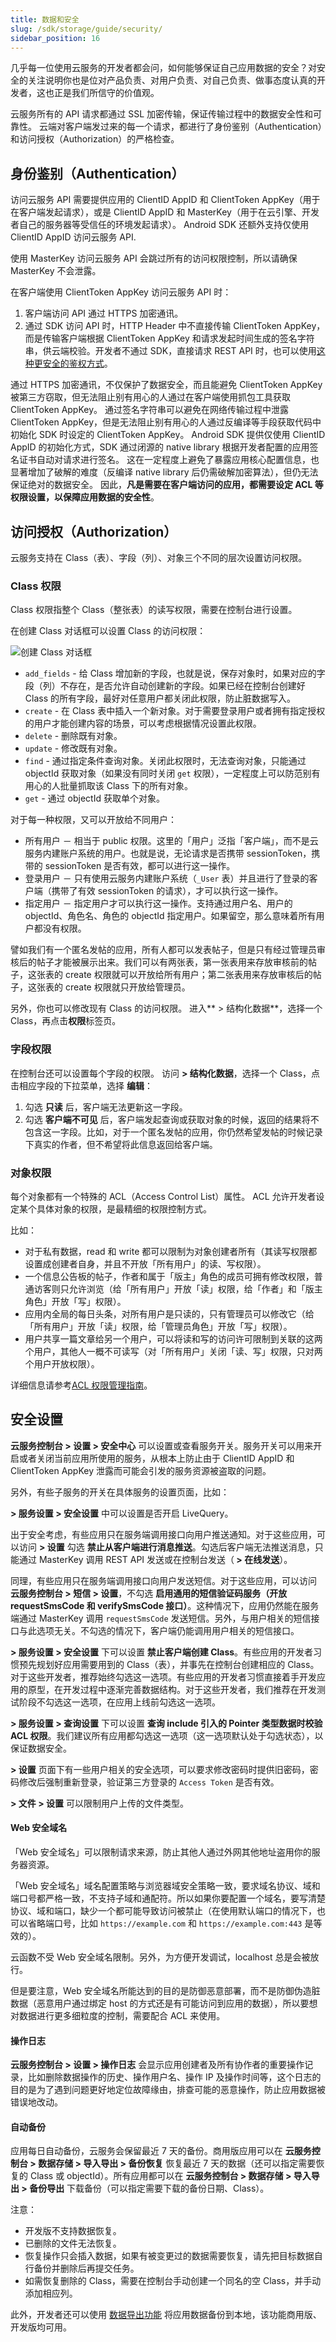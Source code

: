 ```yaml
---
title: 数据和安全
slug: /sdk/storage/guide/security/
sidebar_position: 16
---
```



几乎每一位使用云服务的开发者都会问，如何能够保证自己应用数据的安全？对安全的关注说明你也是位对产品负责、对用户负责、对自己负责、做事态度认真的开发者，这也正是我们所信守的价值观。

云服务所有的 API 请求都通过 SSL 加密传输，保证传输过程中的数据安全性和可靠性。
云端对客户端发过来的每一个请求，都进行了身份鉴别（Authentication）和访问授权（Authorization）的严格检查。

## 身份鉴别（Authentication）

访问云服务 API 需要提供应用的 <Conditional brand="tds">ClientID</Conditional> <Conditional brand="leancloud">AppID</Conditional> 和 <Conditional brand="tds">ClientToken</Conditional> <Conditional brand="leancloud">AppKey</Conditional>（用于在客户端发起请求），或是 <Conditional brand="tds">ClientID</Conditional> <Conditional brand="leancloud">AppID</Conditional> 和 MasterKey（用于在云引擎、开发者自己的服务器等受信任的环境发起请求）。
Android SDK 还额外支持仅使用 <Conditional brand="tds">ClientID</Conditional> <Conditional brand="leancloud">AppID</Conditional> 访问云服务 API.

使用 MasterKey 访问云服务 API 会跳过所有的访问权限控制，所以请确保 MasterKey 不会泄露。

在客户端使用 <Conditional brand="tds">ClientToken</Conditional> <Conditional brand="leancloud">AppKey</Conditional> 访问云服务 API 时：

1. 客户端访问 API 通过 HTTPS 加密通讯。
2. 通过 SDK 访问 API 时，HTTP Header 中不直接传输 <Conditional brand="tds">ClientToken</Conditional> <Conditional brand="leancloud">AppKey</Conditional>，而是传输客户端根据 <Conditional brand="tds">ClientToken</Conditional> <Conditional brand="leancloud">AppKey</Conditional> 和请求发起时间生成的签名字符串，供云端校验。开发者不通过 SDK，直接请求 REST API 时，也可以使用[这种更安全的鉴权方式](/v3/sdk/storage/guide/rest#更安全的鉴权方式)。

通过 HTTPS 加密通讯，不仅保护了数据安全，而且能避免 <Conditional brand="tds">ClientToken</Conditional> <Conditional brand="leancloud">AppKey</Conditional> 被第三方窃取，但无法阻止别有用心的人通过在客户端使用抓包工具获取 <Conditional brand="tds">ClientToken</Conditional> <Conditional brand="leancloud">AppKey</Conditional>。
通过签名字符串可以避免在网络传输过程中泄露 <Conditional brand="tds">ClientToken</Conditional> <Conditional brand="leancloud">AppKey</Conditional>，但是无法阻止别有用心的人通过反编译等手段获取代码中初始化 SDK 时设定的 <Conditional brand="tds">ClientToken</Conditional> <Conditional brand="leancloud">AppKey</Conditional>。
Android SDK 提供仅使用 <Conditional brand="tds">ClientID</Conditional> <Conditional brand="leancloud">AppID</Conditional> 的初始化方式，SDK 通过闭源的 native library 根据开发者配置的应用签名证书自动对请求进行签名。
这在一定程度上避免了暴露应用核心配置信息，也显著增加了破解的难度（反编译 native library 后仍需破解加密算法），但仍无法保证绝对的数据安全。
因此，**凡是需要在客户端访问的应用，都需要设定 ACL 等权限设置，以保障应用数据的安全性**。

## 访问授权（Authorization）

云服务支持在 Class（表）、字段（列）、对象三个不同的层次设置访问权限。

### Class 权限

Class 权限指整个 Class（整张表）的读写权限，需要在控制台进行设置。

在创建 Class 对话框可以设置 Class 的访问权限：

![创建 Class 对话框](/img/security/class-permissions.png)

- `add_fields` - 给 Class 增加新的字段，也就是说，保存对象时，如果对应的字段（列）不存在，是否允许自动创建新的字段。如果已经在控制台创建好 Class 的所有字段，最好对任意用户都关闭此权限，防止脏数据写入。
- `create` - 在 Class 表中插入一个新对象。对于需要登录用户或者拥有指定授权的用户才能创建内容的场景，可以考虑根据情况设置此权限。
- `delete` - 删除既有对象。
- `update` - 修改既有对象。
- `find` - 通过指定条件查询对象。关闭此权限时，无法查询对象，只能通过 objectId 获取对象（如果没有同时关闭 `get` 权限），一定程度上可以防范别有用心的人批量抓取该 Class 下的所有对象。
- `get` - 通过 objectId 获取单个对象。

对于每一种权限，又可以开放给不同用户：

- 所有用户 － 相当于 public 权限。这里的「用户」泛指「客户端」，而不是云服务内建账户系统的用户。也就是说，无论请求是否携带 sessionToken，携带的 sessionToken 是否有效，都可以进行这一操作。
- 登录用户 － 只有使用云服务内建账户系统（`_User` 表）并且进行了登录的客户端（携带了有效 sessionToken 的请求），才可以执行这一操作。
- 指定用户 － 指定用户才可以执行这一操作。支持通过用户名、用户的 objectId、角色名、角色的 objectId 指定用户。如果留空，那么意味着所有用户都没有权限。

譬如我们有一个匿名发帖的应用，所有人都可以发表帖子，但是只有经过管理员审核后的帖子才能被展示出来。我们可以有两张表，第一张表用来存放审核前的帖子，这张表的 create 权限就可以开放给所有用户；第二张表用来存放审核后的帖子，这张表的 create 权限就只开放给管理员。

另外，你也可以修改现有 Class 的访问权限。
进入**<Path to="storage" /> > 结构化数据**，选择一个 Class，再点击**权限**标签页。

### 字段权限

在控制台还可以设置每个字段的权限。
访问 **<Path to="storage" /> > 结构化数据**，选择一个 Class，点击相应字段的下拉菜单，选择 **编辑**：

1. 勾选 **只读** 后，客户端无法更新这一字段。
2. 勾选 **客户端不可见** 后，客户端发起查询或获取对象的时候，返回的结果将不包含这一字段。比如，对于一个匿名发帖的应用，你仍然希望发帖的时候记录下真实的作者，但不希望将此信息返回给客户端。

### 对象权限

每个对象都有一个特殊的 ACL（Access Control List）属性。
ACL 允许开发者设定某个具体对象的权限，是最精细的权限控制方式。

比如：

- 对于私有数据，read 和 write 都可以限制为对象创建者所有（其读写权限都设置成创建者自身，并且不开放「所有用户」的读、写权限）。
- 一个信息公告板的帖子，作者和属于「版主」角色的成员可拥有修改权限，普通访客则只允许浏览（给「所有用户」开放「读」权限，给「作者」和「版主角色」开放「写」权限）。
- 应用内全局的每日头条，对所有用户是只读的，只有管理员可以修改它（给「所有用户」开放「读」权限，给「管理员角色」开放「写」权限）。
- 用户共享一篇文章给另一个用户，可以将读和写的访问许可限制到关联的这两个用户，其他人一概不可读写（对「所有用户」关闭「读、写」权限，只对两个用户开放权限）。

详细信息请参考[ACL 权限管理指南](/v3/sdk/storage/guide/acl/)。

## 安全设置

<Conditional brand="leancloud">

**云服务控制台 > 设置 > 安全中心** 可以设置或查看服务开关。服务开关可以用来开启或者关闭当前应用所使用的服务，从根本上防止由于 <Conditional brand="tds">ClientID</Conditional> <Conditional brand="leancloud">AppID</Conditional> 和 <Conditional brand="tds">ClientToken</Conditional> <Conditional brand="leancloud">AppKey</Conditional> 泄露而可能会引发的服务资源被盗取的问题。

另外，有些子服务的开关在具体服务的设置页面，比如：

</Conditional>

**<Path to="storage" /> > 服务设置 > 安全设置** 中可以设置是否开启 LiveQuery。

出于安全考虑，有些应用只在服务端调用接口向用户推送通知。对于这些应用，可以访问 **<Path to="push" /> > 设置** 勾选 **禁止从客户端进行消息推送**。勾选后客户端无法推送消息，只能通过 MasterKey 调用 REST API 发送或在控制台发送（**<Path to="push" /> > 在线发送**）。

<Conditional brand="leancloud">

同理，有些应用只在服务端调用接口向用户发送短信。对于这些应用，可以访问 **云服务控制台 > 短信 > 设置**，不勾选 **启用通用的短信验证码服务（开放 requestSmsCode 和 verifySmsCode 接口）**。这种情况下，应用仍然能在服务端通过 MasterKey 调用 `requestSmsCode` 发送短信。另外，与用户相关的短信接口与此选项无关。不勾选的情况下，客户端仍能调用用户相关的短信接口。

</Conditional>

**<Path to="storage" /> > 服务设置 > 安全设置** 下可以设置 **禁止客户端创建 Class**。有些应用的开发者习惯预先规划好应用需要用到的 Class（表），并事先在控制台创建相应的 Class。对于这些开发者，推荐始终勾选这一选项。有些应用的开发者习惯直接着手开发应用的原型，在开发过程中逐渐完善数据结构。对于这些开发者，我们推荐在开发测试阶段不勾选这一选项，在应用上线前勾选这一选项。

**<Path to="storage" /> > 服务设置 > 查询设置** 下可以设置 **查询 include 引入的 Pointer 类型数据时校验 ACL 权限**。我们建议所有应用都勾选这一选项（这一选项默认处于勾选状态），以保证数据安全。

**<Path to="auth" /> > 设置** 页面下有一些用户相关的安全选项，可以要求修改密码时提供旧密码，密码修改后强制重新登录，验证第三方登录的 `Access Token` 是否有效。

**<Path to="storage" /> > 文件 > 设置** 可以限制用户上传的文件类型。

<Conditional brand="leancloud">

#### Web 安全域名

「Web 安全域名」可以限制请求来源，防止其他人通过外网其他地址盗用你的服务器资源。

「Web 安全域名」域名配置策略与浏览器域安全策略一致，要求域名协议、域和端口号都严格一致，不支持子域和通配符。所以如果你要配置一个域名，要写清楚协议、域和端口，缺少一个都可能导致访问被禁止（在使用默认端口的情况下，也可以省略端口号，比如 `https://example.com` 和 `https://example.com:443` 是等效的）。

云函数不受 Web 安全域名限制。另外，为方便开发调试，localhost 总是会被放行。

但是要注意，Web 安全域名所能达到的目的是防御恶意部署，而不是防御伪造脏数据（恶意用户通过绑定 host 的方式还是有可能访问到应用的数据），所以要想对数据进行更多细粒度的控制，需要配合 ACL 来使用。

#### 操作日志

**云服务控制台 > 设置 > 操作日志** 会显示应用创建者及所有协作者的重要操作记录，比如删除数据操作的历史、操作用户名、操作 IP 及操作时间等，这个日志的目的是为了遇到问题更好地定位故障缘由，排查可能的恶意操作，防止应用数据被错误地改动。

#### 自动备份

应用每日自动备份，云服务会保留最近 7 天的备份。商用版应用可以在 **云服务控制台 > 数据存储 > 导入导出 > 备份恢复** 恢复最近 7 天的数据（还可以指定需要恢复的 Class 或 objectId）。所有应用都可以在 **云服务控制台 > 数据存储 > 导入导出 > 备份导出** 下载备份（可以指定需要下载的备份日期、Class）。

注意：

- 开发版不支持数据恢复。
- 已删除的文件无法恢复。
- 恢复操作只会插入数据，如果有被变更过的数据需要恢复，请先把目标数据自行备份并删除后再提交任务。
- 如需恢复删除的 Class，需要在控制台手动创建一个同名的空 Class，并手动添加相应列。

此外，开发者还可以使用 [数据导出功能](/v3/sdk/start/dashboard/#导出数据) 将应用数据备份到本地，该功能商用版、开发版均可用。

</Conditional>

